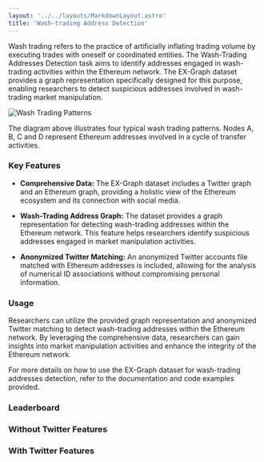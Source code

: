 ```yaml
---
layout: '../../layouts/MarkdownLayout.astro'
title: 'Wash-trading Address Detection'
---
```



Wash trading refers to the practice of artificially inflating trading volume by executing trades with oneself or coordinated entities. The Wash-Trading Addresses Detection task aims to identify addresses engaged in wash-trading activities within the Ethereum network. The EX-Graph dataset provides a graph representation specifically designed for this purpose, enabling researchers to detect suspicious addresses involved in wash-trading market manipulation.

![Wash Trading Patterns](/diagrams/wash_trading_patterns.png)

The diagram above illustrates four typical wash trading patterns. Nodes A, B, C and D represent Ethereum addresses involved in a cycle of transfer activities.

### Key Features

- **Comprehensive Data:** The EX-Graph dataset includes a Twitter graph and an Ethereum graph, providing a holistic view of the Ethereum ecosystem and its connection with social media.

- **Wash-Trading Address Graph:** The dataset provides a graph representation for detecting wash-trading addresses within the Ethereum network. This feature helps researchers identify suspicious addresses engaged in market manipulation activities.

- **Anonymized Twitter Matching:** An anonymized Twitter accounts file matched with Ethereum addresses is included, allowing for the analysis of numerical ID associations without compromising personal information.

### Usage

Researchers can utilize the provided graph representation and anonymized Twitter matching to detect wash-trading addresses within the Ethereum network. By leveraging the comprehensive data, researchers can gain insights into market manipulation activities and enhance the integrity of the Ethereum network.

For more details on how to use the EX-Graph dataset for wash-trading addresses detection, refer to the documentation and code examples provided.

### Leaderboard

### Without Twitter Features

<Leaderboard jsonString={JSON.stringify(dataWithoutTwitter)} leaderboardName="wash-trading-address-detection_without-twitter" />

### With Twitter Features

<Leaderboard jsonString={JSON.stringify(dataWithTwitter)} leaderboardName="wash-trading-address-detection_with-twitter" />
